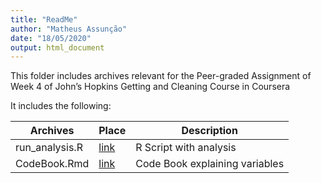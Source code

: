 ---
title: "ReadMe"
author: "Matheus Assunção"
date: "18/05/2020"
output: html_document
---


This folder includes archives relevant for the Peer-graded Assignment of Week 4 of John's Hopkins Getting and Cleaning Course in Coursera

It includes the following:

Archives  | Place | Description
------------- | ------------- | -------------
run_analysis.R| [link](link)| R Script with analysis
CodeBook.Rmd  | [link](link)| Code Book explaining variables

